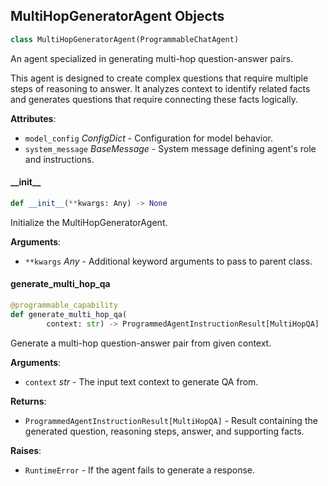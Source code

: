 <a id="camel.agents.multi_hop_generator_agent"></a>

<a id="camel.agents.multi_hop_generator_agent.MultiHopGeneratorAgent"></a>

## MultiHopGeneratorAgent Objects

```python
class MultiHopGeneratorAgent(ProgrammableChatAgent)
```

An agent specialized in generating multi-hop question-answer pairs.

This agent is designed to create complex questions that require multiple
steps of reasoning to answer. It analyzes context to identify related
facts and generates questions that require connecting these facts
logically.

**Attributes**:

- `model_config` _ConfigDict_ - Configuration for model behavior.
- `system_message` _BaseMessage_ - System message defining agent's role and
  instructions.

<a id="camel.agents.multi_hop_generator_agent.MultiHopGeneratorAgent.__init__"></a>

#### \_\_init\_\_

```python
def __init__(**kwargs: Any) -> None
```

Initialize the MultiHopGeneratorAgent.

**Arguments**:

- `**kwargs` _Any_ - Additional keyword arguments to pass to parent
  class.

<a id="camel.agents.multi_hop_generator_agent.MultiHopGeneratorAgent.generate_multi_hop_qa"></a>

#### generate\_multi\_hop\_qa

```python
@programmable_capability
def generate_multi_hop_qa(
        context: str) -> ProgrammedAgentInstructionResult[MultiHopQA]
```

Generate a multi-hop question-answer pair from given context.

**Arguments**:

- `context` _str_ - The input text context to generate QA from.
  

**Returns**:

- `ProgrammedAgentInstructionResult[MultiHopQA]` - Result containing the
  generated question, reasoning steps, answer, and supporting
  facts.
  

**Raises**:

- `RuntimeError` - If the agent fails to generate a response.

